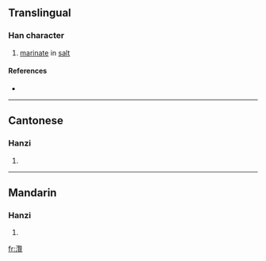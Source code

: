 {{also|漤}}
==Translingual==

===Han character===
{{Han char|rn=85|rad=水|as=21|sn=24|four=3811<sub>6</sub>|canj=水尸田山 (ESWU)}}

# [[marinate]] in [[salt]]

====References====
* {{Han ref|kx=0664.050|dkj=18816|dj=1072.300|hdz=31797.100|uh=7060|ud=28768|bh=F8B0|bd=63664}}

----

==Cantonese==

===Hanzi===
{{yue-hanzi|jyut=|y=laam5|sim=漤}}

# {{defn|Cantonese}}

----

==Mandarin==

===Hanzi===
{{cmn-hanzi|sim=漤|pin=[[lǎn]] ([[lan3]])|wg=lan<sup>3</sup>}}

# {{defn|Mandarin}}

[[fr:灠]]